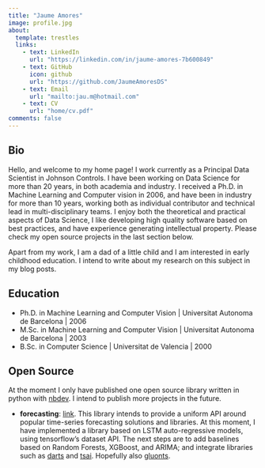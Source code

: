 ```yaml
---
title: "Jaume Amores"
image: profile.jpg
about:
  template: trestles
  links:
    - text: LinkedIn
      url: "https://linkedin.com/in/jaume-amores-7b600849"
    - text: GitHub
      icon: github
      url: "https://github.com/JaumeAmoresDS"
    - text: Email
      url: "mailto:jau.m@hotmail.com"
    - text: CV
      url: "home/cv.pdf"
comments: false
---
```

::: {.column-page}

## Bio
Hello, and welcome to my home page! I work currently as a Principal Data Scientist in Johnson Controls. 
I have been working on Data Science for more than 20 years, in both academia and industry. 
I received a Ph.D. in Machine Learning and Computer vision in 2006, and have been in industry for more 
than 10 years, working both as individual contributor and technical lead in multi-disciplinary teams. 
I enjoy both the theoretical and practical aspects of Data Science, I like developing high quality software 
based on best practices, and have experience generating intellectual property. Please check my open source 
projects in the last section below.

Apart from my work, I am a dad of a little child and I am interested in early childhood education. 
I intend to write about my research on this subject in my blog posts. 
<p></p>

## Education

- Ph.D. in Machine Learning and Computer Vision | Universitat Autonoma de Barcelona | 2006 
- M.Sc. in Machine Learning and Computer Vision | Universitat Autonoma de Barcelona | 2003
- B.Sc. in Computer Science | Universitat de Valencia | 2000

<p></p>

## Open Source

At the moment I only have published one open source library written in python with [nbdev](https://nbdev.fast.ai/). 
I intend to publish more projects in the future.

- **forecasting**: [link](https://github.com/JaumeAmoresDS/forecasting). This library intends to provide a uniform API 
around popular time-series forecasting solutions and libraries. At this moment, I have implemented a library 
based on LSTM auto-regressive models, using tensorflow's dataset API. The next steps are to add baselines 
based on Random Forests, XGBoost, and ARIMA; and integrate libraries such as [darts](https://github.com/unit8co/darts) and [tsai](https://github.com/timeseriesAI/tsai). Hopefully also [gluonts](https://ts.gluon.ai/stable/).
<p></p>

:::
